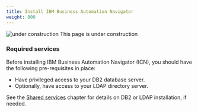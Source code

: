 ```yaml
---
title: Install IBM Business Automation Navigator
weight: 800
---
```


![under construction](/assets/automation/images/under-construction-sign.png) This page is under construction

### Required services
Before installing IBM Business Automation Navigator (ICN), you should have the following pre-requisites in place:

- Have privileged access to your DB2 database server. 
- Optionally, have access to your LDAP directory server.

See the [Shared services](/content/automation/shared-services) chapter for details on DB2 or LDAP installation, if needed.
